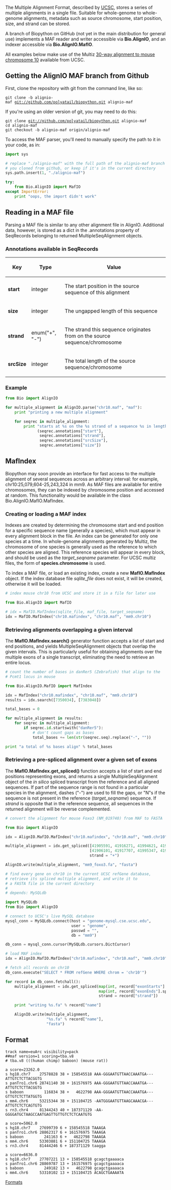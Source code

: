 [[Category:Formats|Formats]]
The Multiple Alignment Format, described by [http://genome.ucsc.edu/FAQ/FAQformat.html#format5 UCSC], stores a series of multiple alignments in a single file.  Suitable for whole-genome to whole-genome alignments, metadata such as source chromosome, start position, size, and strand can be stored.

A branch of Biopython on GitHub (not yet in the main distribution for general use) implements a MAF reader and writer accessible via '''Bio.AlignIO''', and an indexer accessible via '''Bio.AlignIO.MafIO'''.

All examples below make use of the Multiz [http://hgdownload.cse.ucsc.edu/goldenPath/currentGenomes/Mus_musculus/multiz30way/maf/chr10.maf.gz 30-way alignment to mouse chromosome 10] available from UCSC.

==Getting the AlignIO MAF branch from Github==
First, clone the repository with git from the command line, like so:
 git clone -b alignio-maf git://github.com/polyatail/biopython.git alignio-maf

If you're using an older version of git, you may need to do this:

 git clone git://github.com/polyatail/biopython.git alignio-maf
 cd alignio-maf
 git checkout -b alignio-maf origin/alignio-maf

To access the MAF parser, you'll need to manually specify the path to it in your code, as in:
<source lang=Python>
import sys

# replace "./alignio-maf" with the full path of the alignio-maf branch
# you cloned from github, or keep if it's in the current directory
sys.path.insert(1, "./alignio-maf")

try:
    from Bio.AlignIO import MafIO
except ImportError:
    print "oops, the import didn't work"
</source>

==Reading in a MAF file==
Parsing a MAF file is similar to any other alignment file in AlignIO.  Additional data, however, is stored as a dict in the .annotations property of SeqRecords belonging to returned MultipleSeqAlignment objects.

===Annotations available in SeqRecords===
{| border="1" cellpadding="4" cellspacing="0"
! Key
! Type
! Value
|-
| '''start'''
| integer
| The start position in the source sequence of this alignment
|-
| '''size'''
| integer
| The ungapped length of this sequence
|-
| '''strand'''
| enum("+", "-")
| The strand this sequence originates from on the source sequence/chromosome
|-
| '''srcSize'''
| integer
| The total length of the source sequence/chromosome
|}

===Example===
<source lang=Python>
from Bio import AlignIO

for multiple_alignment in AlignIO.parse("chr10.maf", "maf"):
    print "printing a new multiple alignment"

    for seqrec in multiple_alignment:
        print "starts at %s on the %s strand of a sequence %s in length, and runs for %s bp" % \
              (seqrec.annotations["start"],
               seqrec.annotations["strand"],
               seqrec.annotations["srcSize"],
               seqrec.annotations["size"])
</source>

==MafIndex==
Biopython may soon provide an interface for fast access to the multiple alignment of several sequences across an arbitrary interval: for example, chr10:25,079,604-25,243,324 in mm9.  As MAF files are available for entire chromosomes, they can be indexed by chromosome position and accessed at random.  This functionality would be available in the class Bio.AlignIO.MafIO.MafIndex.

===Creating or loading a MAF index===

Indexes are created by determining the chromosome start and end position for a specific sequence name (generally a species), which must appear in every alignment block in the file.  An index can be generated for only one species at a time.  In whole-genome alignments generated by Multiz, the chromosome of one species is generally used as the reference to which other species are aligned.  This reference species will appear in every block, and should be used as the ''target_seqname'' parameter.  For UCSC multiz files, the form of '''species.chromosome''' is used.

To index a MAF file, or load an existing index, create a new '''MafIO.MafIndex''' object.  If the index database file ''sqlite_file'' does not exist, it will be created, otherwise it will be loaded.

<source lang=Python>
# index mouse chr10 from UCSC and store it in a file for later use

from Bio.AlignIO import MafIO

# idx = MafIO.MafIndex(sqlite_file, maf_file, target_seqname)
idx = MafIO.MafIndex("chr10.mafindex", "chr10.maf", "mm9.chr10")
</source>

===Retrieving alignments overlapping a given interval===

The '''MafIO.MafIndex.search()''' generator function accepts a list of start and end positions, and yields MultipleSeqAlignment objects that overlap the given intervals.  This is particularly useful for obtaining alignments over the multiple exons of a single transcript, eliminating the need to retrieve an entire locus.

<source lang=Python>
# count the number of bases in danRer5 (Zebrafish) that align to the
# Pcmt1 locus in mouse

from Bio.AlignIO.MafIO import MafIndex

idx = MafIndex("chr10.mafindex", "chr10.maf", "mm9.chr10")
results = idx.search([7350034], [7383048])

total_bases = 0

for multiple_alignment in results:
    for seqrec in multiple_alignment:
        if seqrec.id.startswith("danRer5"):
            # don't count gaps as bases
            total_bases += len(str(seqrec.seq).replace("-", ""))

print "a total of %s bases align" % total_bases
</source>

===Retrieving a pre-spliced alignment over a given set of exons===

The '''MafIO.MafIndex.get_spliced()''' function accepts a list of start and end positions representing exons, and returns a single MultipleSeqAlignment object of the ''in silico'' spliced transcript from the reference and all aligned sequences.  If part of the sequence range is not found in a particular species in the alignment, dashes ("-") are used to fill the gaps, or "N"s if the sequence is not present in the reference (''target_seqname'') sequence.  If ''strand'' is opposite that in the reference sequence, all sequences in the returned alignment will be reverse complemented.

<source lang=Python>
# convert the alignment for mouse Foxo3 (NM_019740) from MAF to FASTA

from Bio import AlignIO

idx = AlignIO.MafIO.MafIndex("chr10.mafindex", "chr10.maf", "mm9.chr10")

multiple_alignment = idx.get_spliced([41905591, 41916271, 41994621, 41996331],
                                     [41906101, 41917707, 41995347, 41996548],
                                     strand = "+")

AlignIO.write(multiple_alignment, "mm9_foxo3.fa", "fasta")
</source>

<source lang=Python>
# find every gene on chr10 in the current UCSC refGene database,
# retrieve its spliced multiple alignment, and write it to
# a FASTA file in the current directory
#
# depends: MySQLdb

import MySQLdb
from Bio import AlignIO

# connect to UCSC's live MySQL database
mysql_conn = MySQLdb.connect(host = "genome-mysql.cse.ucsc.edu",
                             user = "genome",
                             passwd = "", 
                             db = "mm9")

db_conn = mysql_conn.cursor(MySQLdb.cursors.DictCursor)

# load MAF index
idx = AlignIO.MafIO.MafIndex("chr10.mafindex", "chr10.maf", "mm9.chr10")

# fetch all records on chr10
db_conn.execute("SELECT * FROM refGene WHERE chrom = 'chr10'")

for record in db_conn.fetchall():
    multiple_alignment = idx.get_spliced(map(int, record["exonStarts"].split(",")[:-1]),
                                         map(int, record["exonEnds"].split(",")[:-1]),
                                         strand = record["strand"])

    print "writing %s.fa" % record["name"]

    AlignIO.write(multiple_alignment,
                  "%s.fa" % record["name"],
                  "fasta")
</source>

==Format==
<pre>
track name=euArc visibility=pack
##maf version=1 scoring=tba.v8 
# tba.v8 (((human chimp) baboon) (mouse rat)) 
                   
a score=23262.0     
s hg18.chr7    27578828 38 + 158545518 AAA-GGGAATGTTAACCAAATGA---ATTGTCTCTTACGGTG
s panTro1.chr6 28741140 38 + 161576975 AAA-GGGAATGTTAACCAAATGA---ATTGTCTCTTACGGTG
s baboon         116834 38 +   4622798 AAA-GGGAATGTTAACCAAATGA---GTTGTCTCTTATGGTG
s mm4.chr6     53215344 38 + 151104725 -AATGGGAATGTTAAGCAAACGA---ATTGTCTCTCAGTGTG
s rn3.chr4     81344243 40 + 187371129 -AA-GGGGATGCTAAGCCAATGAGTTGTTGTCTCTCAATGTG
                   
a score=5062.0                    
s hg18.chr7    27699739 6 + 158545518 TAAAGA
s panTro1.chr6 28862317 6 + 161576975 TAAAGA
s baboon         241163 6 +   4622798 TAAAGA 
s mm4.chr6     53303881 6 + 151104725 TAAAGA
s rn3.chr4     81444246 6 + 187371129 taagga

a score=6636.0
s hg18.chr7    27707221 13 + 158545518 gcagctgaaaaca
s panTro1.chr6 28869787 13 + 161576975 gcagctgaaaaca
s baboon         249182 13 +   4622798 gcagctgaaaaca
s mm4.chr6     53310102 13 + 151104725 ACAGCTGAAAATA
</pre>